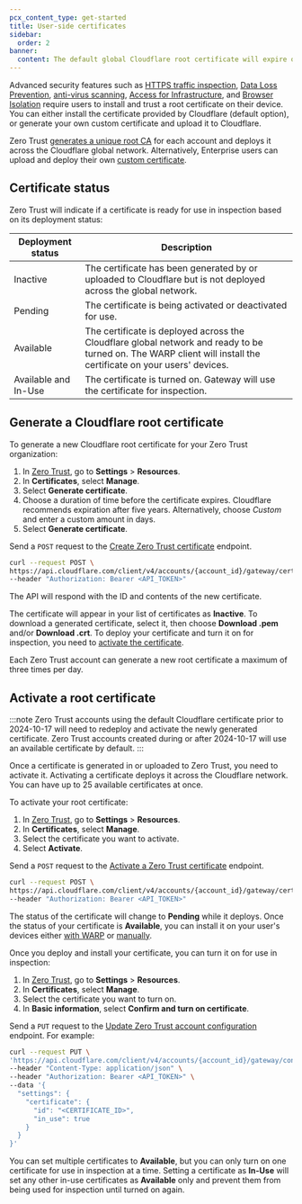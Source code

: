 ```yaml
---
pcx_content_type: get-started
title: User-side certificates
sidebar:
  order: 2
banner:
  content: The default global Cloudflare root certificate will expire on 2025-02-02. If you installed the default Cloudflare certificate before 2024-10-17, you must <a href="/cloudflare-one/connections/connect-devices/user-side-certificates/#generate-a-cloudflare-root-certificate">generate a new certificate</a> and activate it for your Zero Trust organization to avoid inspection errors.
---
```



Advanced security features such as [HTTPS traffic inspection](/cloudflare-one/policies/gateway/http-policies/tls-decryption/), [Data Loss Prevention](/cloudflare-one/policies/data-loss-prevention/), [anti-virus scanning](/cloudflare-one/policies/gateway/http-policies/antivirus-scanning/), [Access for Infrastructure](/cloudflare-one/applications/non-http/infrastructure-apps/), and [Browser Isolation](/cloudflare-one/policies/browser-isolation/) require users to install and trust a root certificate on their device. You can either install the certificate provided by Cloudflare (default option), or generate your own custom certificate and upload it to Cloudflare.

Zero Trust [generates a unique root CA](#generate-a-cloudflare-root-certificate) for each account and deploys it across the Cloudflare global network. Alternatively, Enterprise users can upload and deploy their own [custom certificate](/cloudflare-one/connections/connect-devices/user-side-certificates/custom-certificate/).

## Certificate status

Zero Trust will indicate if a certificate is ready for use in inspection based on its deployment status:

| Deployment status    | Description                                                                                                                                                      |
| -------------------- | ---------------------------------------------------------------------------------------------------------------------------------------------------------------- |
| Inactive             | The certificate has been generated by or uploaded to Cloudflare but is not deployed across the global network.                                                   |
| Pending              | The certificate is being activated or deactivated for use.                                                                                                       |
| Available            | The certificate is deployed across the Cloudflare global network and ready to be turned on. The WARP client will install the certificate on your users' devices. |
| Available and In-Use | The certificate is turned on. Gateway will use the certificate for inspection.                                                                                   |

## Generate a Cloudflare root certificate

To generate a new Cloudflare root certificate for your Zero Trust organization:

<Tabs syncKey="dashPlusAPI"> <TabItem label="Dashboard">

1. In [Zero Trust](https://one.dash.cloudflare.com/), go to **Settings** > **Resources**.
2. In **Certificates**, select **Manage**.
3. Select **Generate certificate**.
4. Choose a duration of time before the certificate expires. Cloudflare recommends expiration after five years. Alternatively, choose _Custom_ and enter a custom amount in days.
5. Select **Generate certificate**.

</TabItem>

<TabItem label="API">

Send a `POST` request to the [Create Zero Trust certificate](/api/resources/zero_trust/subresources/gateway/subresources/certificates/methods/create/) endpoint.

```sh
curl --request POST \
https://api.cloudflare.com/client/v4/accounts/{account_id}/gateway/certificates \
--header "Authorization: Bearer <API_TOKEN>"
```

The API will respond with the ID and contents of the new certificate.

</TabItem> </Tabs>

The certificate will appear in your list of certificates as **Inactive**. To download a generated certificate, select it, then choose **Download .pem** and/or **Download .crt**. To deploy your certificate and turn it on for inspection, you need to [activate the certificate](#activate-a-root-certificate).

Each Zero Trust account can generate a new root certificate a maximum of three times per day.

## Activate a root certificate

:::note
Zero Trust accounts using the default Cloudflare certificate prior to 2024-10-17 will need to redeploy and activate the newly generated certificate. Zero Trust accounts created during or after 2024-10-17 will use an available certificate by default.
:::

Once a certificate is generated in or uploaded to Zero Trust, you need to activate it. Activating a certificate deploys it across the Cloudflare network. You can have up to 25 available certificates at once.

To activate your root certificate:

<Tabs syncKey="dashPlusAPI"> <TabItem label="Dashboard">

1. In [Zero Trust](https://one.dash.cloudflare.com/), go to **Settings** > **Resources**.
2. In **Certificates**, select **Manage**.
3. Select the certificate you want to activate.
4. Select **Activate**.

</TabItem>

<TabItem label="API">

Send a `POST` request to the [Activate a Zero Trust certificate](/api/resources/zero_trust/subresources/gateway/subresources/certificates/methods/activate/) endpoint.

```sh
curl --request POST \
https://api.cloudflare.com/client/v4/accounts/{account_id}/gateway/certificates/{certificate_id}/activate \
--header "Authorization: Bearer <API_TOKEN>"
```

</TabItem> </Tabs>

The status of the certificate will change to **Pending** while it deploys. Once the status of your certificate is **Available**, you can install it on your user's devices either [with WARP](/cloudflare-one/connections/connect-devices/user-side-certificates/automated-deployment/) or [manually](/cloudflare-one/connections/connect-devices/user-side-certificates/manual-deployment/).

Once you deploy and install your certificate, you can turn it on for use in inspection:

<Tabs syncKey="dashPlusAPI"> <TabItem label="Dashboard">

1. In [Zero Trust](https://one.dash.cloudflare.com/), go to **Settings** > **Resources**.
2. In **Certificates**, select **Manage**.
3. Select the certificate you want to turn on.
4. In **Basic information**, select **Confirm and turn on certificate**.

</TabItem>

<TabItem label="API">

Send a `PUT` request to the [Update Zero Trust account configuration](/api/resources/zero_trust/subresources/gateway/subresources/configurations/methods/update/) endpoint. For example:

```sh
curl --request PUT \
'https://api.cloudflare.com/client/v4/accounts/{account_id}/gateway/configuration' \
--header "Content-Type: application/json" \
--header "Authorization: Bearer <API_TOKEN>" \
--data '{
  "settings": {
    "certificate": {
      "id": "<CERTIFICATE_ID>",
      "in_use": true
    }
  }
}'
```

</TabItem> </Tabs>

You can set multiple certificates to **Available**, but you can only turn on one certificate for use in inspection at a time. Setting a certificate as **In-Use** will set any other in-use certificates as **Available** only and prevent them from being used for inspection until turned on again.
